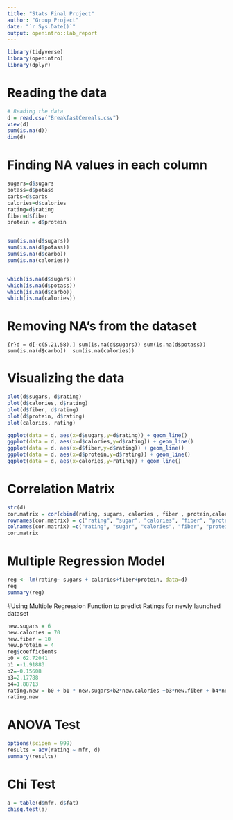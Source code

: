 ---
title: "Stats Final Project"
author: "Group Project"
date: "`r Sys.Date()`"
output: openintro::lab_report
---

```{r load-packages, message=FALSE}
library(tidyverse)
library(openintro)
library(dplyr)
```

# Reading the data

```{r}

# Reading the data
d = read.csv("BreakfastCereals.csv")
view(d)
sum(is.na(d))
dim(d)

```
# Finding NA values in each column
```{r}
sugars=d$sugars
potass=d$potass
carbs=d$carbs
calories=d$calories
rating=d$rating
fiber=d$fiber
protein = d$protein


sum(is.na(d$sugars))
sum(is.na(d$potass))
sum(is.na(d$carbo))
sum(is.na(calories))


which(is.na(d$sugars))
which(is.na(d$potass))
which(is.na(d$carbo))
which(is.na(calories))
```
# Removing NA's from the dataset
```{r}d = d[-c(5,21,58),]
sum(is.na(d$sugars))
sum(is.na(d$potass))
sum(is.na(d$carbo)) 
sum(is.na(calories))
```


# Visualizing the data
```{r}
plot(d$sugars, d$rating)
plot(d$calories, d$rating)
plot(d$fiber, d$rating)
plot(d$protein, d$rating)
plot(calories, rating)

ggplot(data = d, aes(x=d$sugars,y=d$rating)) + geom_line()
ggplot(data = d, aes(x=d$calories,y=d$rating)) + geom_line()
ggplot(data = d, aes(x=d$fiber,y=d$rating)) + geom_line()
ggplot(data = d, aes(x=d$protein,y=d$rating)) + geom_line()
ggplot(data = d, aes(x=calories,y=rating)) + geom_line()

```

# Correlation Matrix
```{r}

str(d)
cor.matrix = cor(cbind(rating, sugars, calories , fiber , protein,calories))
rownames(cor.matrix) = c("rating", "sugar", "calories", "fiber", "protein","calories")
colnames(cor.matrix) =c("rating", "sugar", "calories", "fiber", "protein","calories")
cor.matrix

```

# Multiple Regression Model
```{r}

reg <- lm(rating~ sugars + calories+fiber+protein, data=d)
reg
summary(reg)

```

#Using Multiple Regression Function to predict Ratings for newly launched dataset
```{r}
new.sugars = 6
new.calories = 70
new.fiber = 10
new.protein = 4
reg$coefficients
b0 = 62.72041
b1 =-1.91883
b2=-0.15608
b3=2.17788
b4=1.88713
rating.new = b0 + b1 * new.sugars+b2*new.calories +b3*new.fiber + b4*new.protein
rating.new
```


# ANOVA Test
```{r}
options(scipen = 999)
results = aov(rating ~ mfr, d)
summary(results)


```

# Chi Test
```{r}
a = table(d$mfr, d$fat)
chisq.test(a)

```

